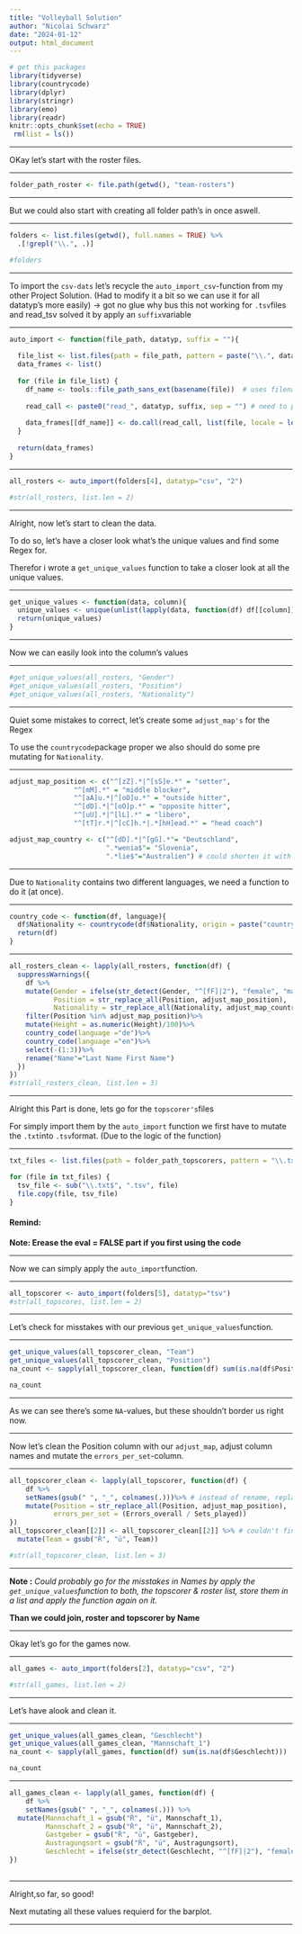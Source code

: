 ```yaml
---
title: "Volleyball Solution"
author: "Nicolai Schwarz"
date: "2024-01-12"
output: html_document
---
```


```r
# get this packages
library(tidyverse)
library(countrycode)
library(dplyr)
library(stringr)
library(emo)
library(readr)
knitr::opts_chunk$set(echo = TRUE)
 rm(list = ls())
```

***

OKay let's start with the roster files.

***

```r
folder_path_roster <- file.path(getwd(), "team-rosters")
```

***

But we could also start with creating all folder path's in once aswell.

***

```r
folders <- list.files(getwd(), full.names = TRUE) %>%
  .[!grepl("\\.", .)]

#folders
```

***

To import the `csv-dats` let's recycle the `auto_import_csv`-function from my other Project Solution.
(Had to modify it a bit so we can use it for all datatyp's more easily)
-> got no glue why bus this not working for `.tsv`files and read_tsv
solved it by apply an `suffix`variable

***

```r

auto_import <- function(file_path, datatyp, suffix = ""){
  
  file_list <- list.files(path = file_path, pattern = paste("\\.", datatyp, "$", sep = ""), full.names = TRUE)        #-> here we could change the auto import to other data type's  -> put that part in a seperate variable inside the function
  data_frames <- list()
  
  for (file in file_list) {
    df_name <- tools::file_path_sans_ext(basename(file))  # uses filename as dataframe
    
    read_call <- paste0("read_", datatyp, suffix, sep = "") # need to paste the "2" here to read (german) encodeing <- solved it with suffix
    
    data_frames[[df_name]] <- do.call(read_call, list(file, locale = locale(encoding = "cp852")))
  }
  
  return(data_frames)
}
```

***

```r

all_rosters <- auto_import(folders[4], datatyp="csv", "2")

#str(all_rosters, list.len = 2)
```

***

Alright, now let's start to clean the data.

To do so, let's have a closer look what's the unique values and find some Regex for.

Therefor i wrote a `get_unique_values` function to take a closer look at all the unique values.

***

```r

get_unique_values <- function(data, column){
  unique_values <- unique(unlist(lapply(data, function(df) df[[column]])))
  return(unique_values)
}

```

***

Now we can easily look into the column's values

***

```r

#get_unique_values(all_rosters, "Gender")
#get_unique_values(all_rosters, "Position")
#get_unique_values(all_rosters, "Nationality")

```

***

Quiet some mistakes to correct, let's create some  `adjust_map's` for the Regex

To use the `countrycode`package proper we also should do some pre mutating for `Nationality`.

***
```r

adjust_map_position <- c("^[zZ].*|^[sS]e.*" = "setter",
                "^[mM].*" = "middle blocker",
                "^[aA]u.*|^[oO]u.*" = "outside hitter",
                "^[dD].*|^[oO]p.*" = "opposite hitter",
                "^[uU].*|^[lL].*" = "libero",
                "^[tT]r.*|^[cC]h.*|.*[hH]ead.*" = "head coach")

adjust_map_country <- c("^[dD].*|^[gG].*"= "Deutschland",
                        ".*wenia$"= "Slovenia",
                        ".*lie$"="Australien") # could shorten it with ".*ie$" ->".*ia$" (eng. Australia) prob. str_detect than

```

***

Due to `Nationality` contains two different languages, we need a function to do it (at once).

***

```r
country_code <- function(df, language){
  df$Nationality <- countrycode(df$Nationality, origin = paste("country.name", language, sep = "."), destination = "ioc", nomatch=NULL)
  return(df)
}
```


***
```r
all_rosters_clean <- lapply(all_rosters, function(df) {
  suppressWarnings({
    df %>%
    mutate(Gender = ifelse(str_detect(Gender, "^[fF]|2"), "female", "male"),
           Position = str_replace_all(Position, adjust_map_position),
           Nationality = str_replace_all(Nationality, adjust_map_country))%>%
    filter(Position %in% adjust_map_position)%>%
    mutate(Height = as.numeric(Height)/100)%>%
    country_code(language ="de")%>%
    country_code(language ="en")%>%
    select(-(1:3))%>%
    rename("Name"="Last Name First Name")
  })
})
#str(all_rosters_clean, list.len = 3)
```

***

Alright this Part is done, lets go for the `topscorer's`files

For simply import them by the `auto_import` function we first have to mutate the `.txt`into `.tsv`format.
(Due to the logic of the function)

***

```r

txt_files <- list.files(path = folder_path_topscorers, pattern = "\\.txt$", full.names = TRUE)

for (file in txt_files) {
  tsv_file <- sub("\\.txt$", ".tsv", file)
  file.copy(file, tsv_file)
}
```

#### Remind:
  **Note: Erease the eval = FALSE part if you first using the code**

*** 

Now we can simply apply the `auto_import`function.

***

```r
all_topscorer <- auto_import(folders[5], datatyp="tsv")
#str(all_topscores, list.len = 2)
```

***

Let's check for misstakes with our previous `get_unique_values`function.

***

```r
get_unique_values(all_topscorer_clean, "Team")
get_unique_values(all_topscorer_clean, "Position")
na_count <- sapply(all_topscorer_clean, function(df) sum(is.na(df$Position)))

na_count


```
***

As we can see there's some `NA`-values, but these shouldn't border us right now.

***

Now let's clean the Position column with our `adjust_map`, adjust column names and mutate the `errors_per_set`-column.

***

```r
all_topscorer_clean <- lapply(all_topscorer, function(df) {
    df %>%
    setNames(gsub(" ", "_", colnames(.)))%>% # instead of rename, replaces all "spaces" with "_",colnames(.)to backreference to df in functions
    mutate(Position = str_replace_all(Position, adjust_map_position),
           errors_per_set = (Errors_overall / Sets_played)) 
})
all_topscorer_clean[[2]] <- all_topscorer_clean[[2]] %>% # couldn't find out how to do in lapply-fct, due to not all df got "team" column "yet"
  mutate(Team = gsub("Ř", "ü", Team))

#str(all_topscorer_clean, list.len = 3)
```

***
**Note :** *Could probably go for the misstakes in Names by apply the `get_unique_values`function to both, the topscorer & roster list, store them in a list and apply the function again on it.*

**Than we could join, roster and topscorer by Name**

***

Okay let's go for the games now.

***

```r

all_games <- auto_import(folders[2], datatyp="csv", "2")

#str(all_games, list.len = 2)
```

***

Let's have alook and clean it.

***

```r
get_unique_values(all_games_clean, "Geschlecht")
get_unique_values(all_games_clean, "Mannschaft_1")
na_count <- sapply(all_games, function(df) sum(is.na(df$Geschlecht)))

na_count


```

***

```r
all_games_clean <- lapply(all_games, function(df) {
    df %>%
    setNames(gsub(" ", "_", colnames(.))) %>%
  mutate(Mannschaft_1 = gsub("Ř", "ü", Mannschaft_1),
         Mannschaft_2 = gsub("Ř", "ü", Mannschaft_2),
         Gastgeber = gsub("Ř", "ü", Gastgeber),
         Austragungsort = gsub("Ř", "ü", Austragungsort),
         Geschlecht = ifelse(str_detect(Geschlecht, "^[fF]|2"), "female", "male"))
})
  
```

***

Alright,so far, so good!

Next mutating all these values requierd for the barplot.

***

